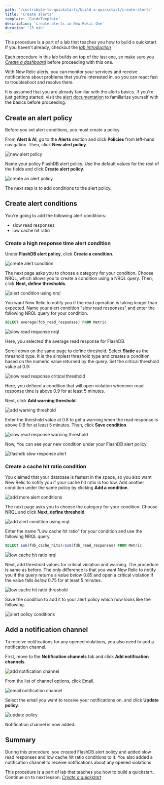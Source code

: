 ```yaml
---
path: '/contribute-to-quickstarts/build-a-quickstart/create-alerts'
title: 'Create alerts'
template: 'GuideTemplate'
description: 'create alerts in New Relic One'
duration: '15 min'
---
```


<Callout variant="course" title="Lab">

This procedure is a part of a lab that teaches you how to build a quickstart. If you haven't already, checkout the [_lab introduction_](/contribute-to-quickstarts/build-a-quickstart)

Each procedure in this lab builds on top of the last one, so make sure you [_Create a dashboard_](/contribute-to-quickstarts/build-a-quickstart/create-a-dashboard) before proceeding with this one.

</Callout>

With New Relic alerts, you can monitor your services and receive notifications about problems that you're interested in, so you can react fast to troubleshoot and resolve them.

<Callout variant='tip'>

It is assumed that you are already familiar with the alerts basics. If you're just getting started, visit the [alert documentation](https://docs.newrelic.com/docs/alerts-applied-intelligence/) to familiarize yourself with the basics before proceeding.

</Callout>

## Create an alert policy

Before you set alert conditions, you must create a policy. 

From **Alert & AI**, go to the **Alerts** section and click **Policies** from left-hand navigation. Then, click **New alert policy**.

![new alert policy](../../../images/contribute-to-quickstarts/alerts-main.png)

Name your policy FlashDB alert policy. Use the default values for the rest of the fields and click **Create alert policy**.

![create an alert policy](../../../images/contribute-to-quickstarts/create-alert-policy.png)

The next step is to add conditions to the alert policy. 

## Create alert conditions

You're going to add the following alert conditions:
- slow read responses
- low cache hit ratio

### Create a high response time alert condition

Under **FlashDB alert policy**, click **Create a condition**.

![create alert condition](../../../images/contribute-to-quickstarts/create-alert-condition.png)

The next page asks you to choose a category for your condition. Choose NRQL, which allows you to create a condition using a NRQL query. Then, click **Next, define thresholds**.

![alert condition using nrql](../../../images/contribute-to-quickstarts/create-alert-condition-nrql.png)

You want New Relic to notify you if the read operation is taking longer than expected. Name your alert condition "slow read responses" and enter the following NRQL query for your condition.

```sql
SELECT average(fdb_read_responses) FROM Metric
```

![slow read response nrql](../../../images/contribute-to-quickstarts/slow-read-response-nrql.png)

Here, you selected the average read response for FlashDB. 

Scroll down on the same page to define threshold. Select **Static** as the threshold type. It is the simplest threshold type and creates a condition based on the numeric value returned by the query. 
Set the critical threshold value at 0.9:

![slow read response critical threshold](../../../images/contribute-to-quickstarts/critical-threshold.png)

Here, you defined a condition that will open violation whenever read response time is above 0.9 for at least 5 minutes. 

Next, click **Add warning threshold**.

![add warning threshold](../../../images/contribute-to-quickstarts/add-warning-threshold.png)

Enter the threshold value at 0.8 to get a warning when the read response is above 0.8 for at least 5 minutes.
Then, click **Save condition**. 

![slow read response warning threshold](../../../images/contribute-to-quickstarts/warning-threshold.png)

Now, You can see your new condition under your FlashDB alert policy. 

![flashdb slow response alert](../../../images/contribute-to-quickstarts/flashdb-alert-slow-response.png)

### Create a cache hit ratio condition 

You claimed that your database is fastest in the space, so you also want New Relic to notify you if your cache hit ratio is too low. Add another condition under the same policy by clicking **Add a condition**.

![add more alert conditions](../../../images/contribute-to-quickstarts/add-more-alert-conditions.png)

The next page asks you to choose the category for your condition. Choose NRQL and click **Next, define threshold**.

![add alert condition using nrql](../../../images/contribute-to-quickstarts/add-more-alert-conditions-nrql.png)

Enter the name "Low cache hit ratio" for your condition and use the following NRQL query.

```sql
SELECT sum(fdb_cache_hits)/sum(fdb_read_responses) FROM Metric
```

![low cache hit ratio nrql](../../../images/contribute-to-quickstarts/low-cache-hit-ratio-nrql.png)

Next, add threshold values for critical violation and warning. The procedure is same as before. The only difference is that you want New Relic to notify you if the query returns a value _below_ 0.85 and open a critical violation if the value falls _below_ 0.75 for at least 5 minutes.

![low cache hit ratio threshold](../../../images/contribute-to-quickstarts/low-cache-hit-ratio-threshold.png)

Save the condition to add it to your alert policy which now looks like the following.

![alert policy conditions](../../../images/contribute-to-quickstarts/alert-conditions.png)

## Add a notification channel

To receive notifications for any opened violations, you also need to add a notification channel. 

First, move to the **Notification channels** tab and click **Add notification channels**.

![add notification channel](../../../images/contribute-to-quickstarts/add-notification-channel.png)

From the list of channel options, click Email.

![email notification channel](../../../images/contribute-to-quickstarts/email-notification-channel.png)

Select the email you want to receive your notifications on, and click **Update policy**.

![update policy](../../../images/contribute-to-quickstarts/update-policy.png)

Notification channel is now added.

## Summary

During this procedure, you created FlashDB alert policy and added slow read responses and low cache hit ratio conditions to it. You also added a notification channel to receive notifications about any opened violations.

<Callout variant="course" title="Lab">

This procedure is a part of lab that teaches you how to build a quickstart. Continue on to next lesson: [_Create a quickstart_](/contribute-to-quickstarts/build-a-quickstart/create-quickstart)

</Callout>
